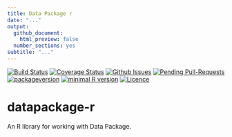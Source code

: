 ```yaml
---
title: Data Package r
date: "..."
output:
  github_document:
    html_preview: false
  number_sections: yes
subtitle: "..."
---
```

[![Build Status](https://travis-ci.org/okgreece/datapackage-r.svg?branch=master)](https://travis-ci.org/okgreece/datapackage-r)
[![Coverage Status](https://coveralls.io/repos/github/okgreece/datapackage-r/badge.svg?branch=master)](https://coveralls.io/github/okgreece/datapackage-r?branch=master)
[![Github Issues](http://githubbadges.herokuapp.com/okgreece/datapackage-r/issues.svg)](https://github.com/okgreece/datapackage-r/issues)
[![Pending Pull-Requests](http://githubbadges.herokuapp.com/okgreece/datapackage-r/pulls.svg)](https://github.com/okgreece/datapackage-r/pulls)
[![packageversion](https://img.shields.io/badge/Package%20version-0.0.0.9000-orange.svg?style=flat-square)](commits/master)
[![minimal R version](https://img.shields.io/badge/R%3E%3D-3.1-6666ff.svg)](https://cran.r-project.org/)
[![Licence](https://img.shields.io/badge/licence-MIT-blue.svg)](https://opensource.org/licenses/MIT)


# datapackage-r
An R library for working with Data Package.
